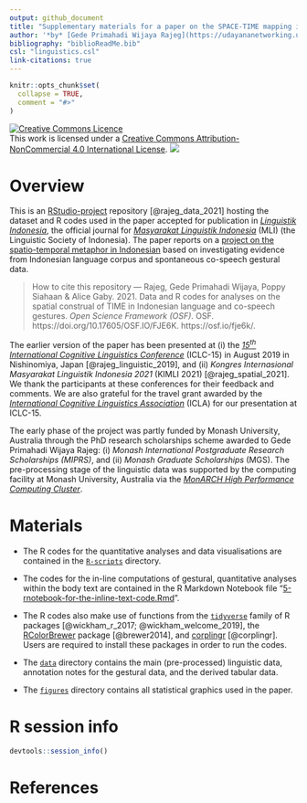 ```yaml
---
output: github_document
title: "Supplementary materials for a paper on the SPACE-TIME mapping in Indonesian based on linguistic and gestural data"
author: '*by* [Gede Primahadi Wijaya Rajeg](https://udayananetworking.unud.ac.id/lecturer/880-gede-primahadi-wijaya-rajeg) <a itemprop="sameAs" content="https://orcid.org/0000-0002-2047-8621" href="https://orcid.org/0000-0002-2047-8621" target="orcid.widget" rel="noopener noreferrer" style="vertical-align:top;"><img src="https://orcid.org/sites/default/files/images/orcid_16x16.png" style="width:1em;margin-right:.5em;" alt="ORCID iD icon"></a>, [Poppy Siahaan](https://orient.phil-fak.uni-koeln.de/en/personen/wissenschaftliche-mitarbeiterinnen/dr-poppy-siahaan), & [Alice Gaby](https://research.monash.edu/en/persons/alice-gaby) <a itemprop="sameAs" content="https://orcid.org/0000-0003-4637-5513" href="https://orcid.org/0000-0003-4637-5513" target="orcid.widget" rel="noopener noreferrer" style="vertical-align:top;"><img src="https://orcid.org/sites/default/files/images/orcid_16x16.png" style="width:1em;margin-right:.5em;" alt="ORCID iD icon"></a>'
bibliography: "biblioReadMe.bib"
csl: "linguistics.csl"
link-citations: true
---
```


<!-- README.md is generated from README.Rmd. Please edit that file -->

```r
knitr::opts_chunk$set(
  collapse = TRUE,
  comment = "#>"
)
```

<!-- badges: start -->

<a rel="license" href="http://creativecommons.org/licenses/by-nc/4.0/"><img alt="Creative Commons Licence" style="border-width:0" src="https://i.creativecommons.org/l/by-nc/4.0/88x31.png" /></a><br />This work is licensed under a <a rel="license" href="http://creativecommons.org/licenses/by-nc/4.0/">Creative Commons Attribution-NonCommercial 4.0 International License</a>. [![](https://img.shields.io/badge/doi-10.17605/OSF.IO/FJE6K-green.svg)](https://doi.org/10.17605/OSF.IO/FJE6K)

<!-- badges: end -->

# Overview

This is an [RStudio-project](https://r4ds.had.co.nz/workflow-projects.html) repository [@rajeg_data_2021] hosting the dataset and R codes used in the paper accepted for publication in [*Linguistik Indonesia*](http://ojs.linguistik-indonesia.org/index.php/linguistik_indonesia), the official journal for [*Masyarakat Linguistik Indonesia*](https://www.mlindonesia.org/) (MLI) (the Linguistic Society of Indonesia). The paper reports on a [project on the spatio-temporal metaphor in Indonesian](https://udayananetworking.unud.ac.id/lecturer/research/880-gede-primahadi-wijaya-rajeg/spatial-construal-of-time-in-indonesian-language-and-co-speech-gestures-132) based on investigating evidence from Indonesian language corpus and spontaneous co-speech gestural data.

> How to cite this repository --- Rajeg, Gede Primahadi Wijaya, Poppy Siahaan & Alice Gaby. 2021. Data and R codes for analyses on the spatial construal of TIME in Indonesian language and co-speech gestures. *Open Science Framework (OSF)*. OSF. https://doi.org/10.17605/OSF.IO/FJE6K. https://osf.io/fje6k/.


The earlier version of the paper has been presented at (i) the [*15^th^ International Cognitive Linguistics Conference*](https://iclc2019.site/general-theme-session-presentations/#fri-07-03) (ICLC-15) in August 2019 in Nishinomiya, Japan [@rajeg_linguistic_2019], and (ii) *Kongres Internasional Masyarakat Linguistik Indonesia 2021* (KIMLI 2021) [@rajeg_spatial_2021]. We thank the participants at these conferences for their feedback and comments. We are also grateful for the travel grant awarded by the [*International Cognitive Linguistics Association*](https://www.cognitivelinguistics.org/en) (ICLA) for our presentation at ICLC-15.

The early phase of the project was partly funded by Monash University, Australia through the PhD research scholarships scheme awarded to Gede Primahadi Wijaya Rajeg: (i) *Monash International Postgraduate Research Scholarships (MIPRS)*, and (ii) *Monash Graduate Scholarships* (MGS). The pre-processing stage of the linguistic data was supported by the computing facility at Monash University, Australia via the [*MonARCH High Performance Computing Cluster*](https://docs.monarch.erc.monash.edu/MonARCH/aboutMonArch.html).

# Materials

- The R codes for the quantitative analyses and data visualisations are contained in the [`R-scripts`](https://github.com/gederajeg/spatiotemporal-metaphor-indonesian/tree/main/R-scripts) directory.

- The codes for the in-line computations of gestural, quantitative analyses within the body text are contained in the R Markdown Notebook file "[5-rnotebook-for-the-inline-text-code.Rmd](https://github.com/gederajeg/spatiotemporal-metaphor-indonesian/blob/main/5-rnotebook-for-the-inline-text-code.Rmd)".

- The R codes also make use of functions from the [`tidyverse`](https://www.tidyverse.org/) family of R packages [@wickham_r_2017; @wickham_welcome_2019], the [RColorBrewer](https://cran.r-project.org/web/packages/RColorBrewer/index.html) package [@brewer2014], and [corplingr](https://gederajeg.github.io/corplingr/) [@corplingr]. Users are required to install these packages in order to run the codes.

- The [`data`](https://github.com/gederajeg/spatiotemporal-metaphor-indonesian/tree/main/data) directory contains the main (pre-processed) linguistic data, annotation notes for the gestural data, and the derived tabular data.

- The [`figures`](https://github.com/gederajeg/spatiotemporal-metaphor-indonesian/tree/main/figures) directory contains all statistical graphics used in the paper.

# R session info

```r
devtools::session_info()
```

# References
